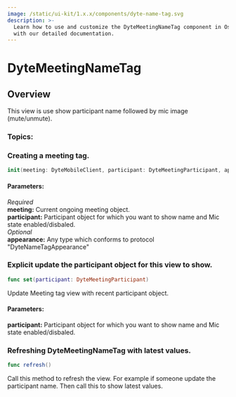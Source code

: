 ```yaml
---
image: /static/ui-kit/1.x.x/components/dyte-name-tag.svg
description: >-
  Learn how to use and customize the DyteMeetingNameTag component in Ospi's iOS UiKit
  with our detailed documentation.
---
```


# DyteMeetingNameTag
## Overview
This view is use show participant name followed by mic image (mute/unmute).


### Topics:

### Creating a meeting tag. 

```swift
init(meeting: DyteMobileClient, participant: DyteMeetingParticipant, appearance: DyteNameTagAppearance = AppTheme.shared.nameTagAppearance)
```

#### Parameters:
*Required*  
**meeting:** Current ongoing meeting object.   
**participant:** Participant object for which you want to show name and Mic state enabled/disbaled.   
*Optional*  
**appearance:** Any type which conforms to protocol "DyteNameTagAppearance"  

### Explicit update the participant object for this view to show. 

```swift
func set(participant: DyteMeetingParticipant)
```
Update Meeting tag view with recent participant object. 
#### Parameters:
**participant:** Participant object for which you want to show name and Mic state enabled/disbaled. 


### Refreshing DyteMeetingNameTag with latest values.

```swift
func refresh()
```
Call this method to refresh the view. 
For example if someone update the participant name. Then call this to show latest values.


<head>
  <title>iOS DyteMeetingNameTag</title>
</head>
